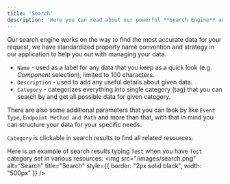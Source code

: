 ```yaml
---
title: 'Search'
description: 'Here you can read about our powerful **Search Engine** and concept behind `name`, `category`, `description` and other properties, understanding the core of these properties will improve your productivity.'
---
```


Our search engine works on the way to find the most accurate data for your request,
we have standardized property name convention and strategy in our application to help you out with managing your data.

- `Name` - used as a label for any data that you keep as a quick look (e.g. *Component* selection), limited to 100 characters.
- `Description` - used to add any useful details about given data.
- `Category` - categorizes everything into single category (tag) that you can search by and get all possible data for given category.

There are also some additional parameters that you can look by like `Event Type`,
`Endpoint Method and Path` and more than that, with that in mind you can structure your data for your specific needs.

<Tip>`Category` is clickable in search results to find all related resources.</Tip>

Here is an example of search results typing `Test` when you have `Test` category set in various resources:
<img
    src="/images/search.png"
    alt="Search"
    title="Search"
    style={{ border: "2px solid black", width: "500px" }}
/>


